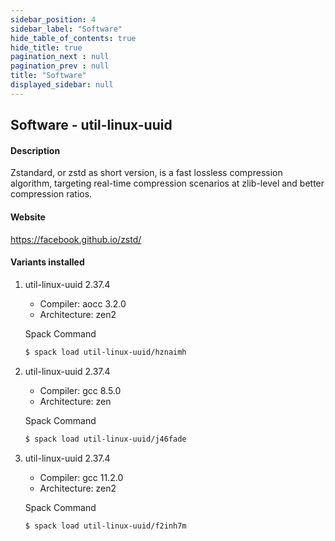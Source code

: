 ```yaml
---
sidebar_position: 4
sidebar_label: "Software"
hide_table_of_contents: true
hide_title: true
pagination_next : null
pagination_prev : null
title: "Software"
displayed_sidebar: null
---
```


## Software - util-linux-uuid


#### Description
Zstandard, or zstd as short version, is a fast lossless compression algorithm, targeting real-time compression scenarios at zlib-level and better compression ratios.

#### Website
https://facebook.github.io/zstd/

#### Variants installed

1. util-linux-uuid 2.37.4

    - Compiler: aocc 3.2.0
    - Architecture: zen2

    Spack Command
    ```bash
    $ spack load util-linux-uuid/hznaimh
    ```

2. util-linux-uuid 2.37.4

    - Compiler: gcc 8.5.0
    - Architecture: zen

    Spack Command
    ```bash
    $ spack load util-linux-uuid/j46fade
    ```

3. util-linux-uuid 2.37.4

    - Compiler: gcc 11.2.0
    - Architecture: zen2

    Spack Command
    ```bash
    $ spack load util-linux-uuid/f2inh7m
    ```
